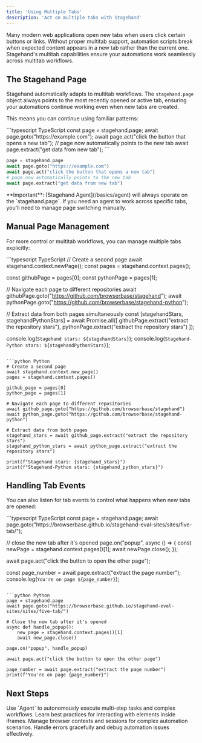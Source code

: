 ```yaml
---
title: 'Using Multiple Tabs'
description: 'Act on multiple tabs with Stagehand'
---
```


Many modern web applications open new tabs when users click certain buttons or links. Without proper multitab support, automation scripts break when expected content appears in a new tab rather than the current one. Stagehand's multitab capabilities ensure your automations work seamlessly across multitab workflows.

## The Stagehand Page

Stagehand automatically adapts to multitab workflows. The `stagehand.page` object always points to the most recently opened or active tab, ensuring your automations continue working even when new tabs are created.

This means you can continue using familiar patterns:

<CodeGroup>
```typescript TypeScript
const page = stagehand.page;
await page.goto("https://example.com");
await page.act("click the button that opens a new tab");
// page now automatically points to the new tab
await page.extract("get data from new tab");
```

```python Python
page = stagehand.page
await page.goto("https://example.com")
await page.act("click the button that opens a new tab")
# page now automatically points to the new tab
await page.extract("get data from new tab")
```
</CodeGroup>

<Warning>
**Important**: [Stagehand Agent](/basics/agent) will always operate on the `stagehand.page`. If you need an agent to work across specific tabs, you'll need to manage page switching manually.
</Warning>

## Manual Page Management

For more control or multitab workflows, you can manage multiple tabs explicitly:

<CodeGroup>
```typescript TypeScript
// Create a second page
await stagehand.context.newPage();
const pages = stagehand.context.pages();

const githubPage = pages[0];
const pythonPage = pages[1];

// Navigate each page to different repositories
await githubPage.goto("https://github.com/browserbase/stagehand");
await pythonPage.goto("https://github.com/browserbase/stagehand-python");

// Extract data from both pages simultaneously
const [stagehandStars, stagehandPythonStars] = await Promise.all([
  githubPage.extract("extract the repository stars"),
  pythonPage.extract("extract the repository stars")
]);

console.log(`Stagehand stars: ${stagehandStars}`);
console.log(`Stagehand-Python stars: ${stagehandPythonStars}`);
```

```python Python
# Create a second page
await stagehand.context.new_page()
pages = stagehand.context.pages()

github_page = pages[0]
python_page = pages[1]

# Navigate each page to different repositories  
await github_page.goto("https://github.com/browserbase/stagehand")
await python_page.goto("https://github.com/browserbase/stagehand-python")

# Extract data from both pages
stagehand_stars = await github_page.extract("extract the repository stars")
stagehand_python_stars = await python_page.extract("extract the repository stars")

print(f"Stagehand stars: {stagehand_stars}")
print(f"Stagehand-Python stars: {stagehand_python_stars}")
```
</CodeGroup>

## Handling Tab Events

You can also listen for tab events to control what happens when new tabs are opened:

<CodeGroup>
```typescript TypeScript
const page = stagehand.page;
await page.goto("https://browserbase.github.io/stagehand-eval-sites/sites/five-tab/");

// close the new tab after it's opened
page.on("popup", async () => {
  const newPage = stagehand.context.pages()[1];
  await newPage.close();
});

await page.act("click the button to open the other page");

const page_number = await page.extract("extract the page number");
console.log(`You're on page ${page_number}`);
```

```python Python
page = stagehand.page
await page.goto("https://browserbase.github.io/stagehand-eval-sites/sites/five-tab/")

# Close the new tab after it's opened
async def handle_popup():
    new_page = stagehand.context.pages()[1]
    await new_page.close()

page.on("popup", handle_popup)

await page.act("click the button to open the other page")

page_number = await page.extract("extract the page number")
print(f"You're on page {page_number}")
```
</CodeGroup>

## Next Steps

<CardGroup cols={2}>
  <Card title="Orchestrate complex workflows with Agent" icon="robot" iconType="sharp-solid" href="/basics/agent">
    Use `Agent` to autonomously execute multi-step tasks and complex workflows.
  </Card>

  <Card title="Working with iframes" icon="frame" iconType="sharp-solid" href="/best-practices/working-with-iframes">
    Learn best practices for interacting with elements inside iframes.
  </Card>

  <Card title="Browser Configuration" icon="browser" iconType="sharp-solid" href="/configuration/browser">
    Manage browser contexts and sessions for complex automation scenarios.
  </Card>

  <Card title="Logging & Debugging" icon="bug" iconType="sharp-solid" href="/configuration/logging">
    Handle errors gracefully and debug automation issues effectively.
  </Card>
</CardGroup>